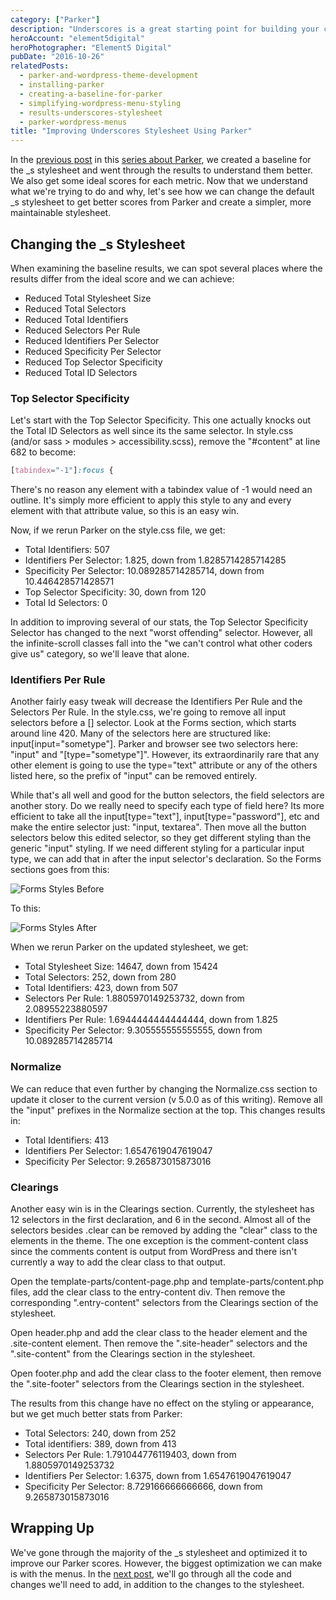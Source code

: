 ```yaml
---
category: ["Parker"]
description: "Underscores is a great starting point for building your custom WordPress theme. Here are four ways to improve the stylsheet using the CSS tool Parker."
heroAccount: "element5digital"
heroPhotographer: "Element5 Digital"
pubDate: "2016-10-26"
relatedPosts:
  - parker-and-wordpress-theme-development
  - installing-parker
  - creating-a-baseline-for-parker
  - simplifying-wordpress-menu-styling
  - results-underscores-stylesheet
  - parker-wordpress-menus
title: "Improving Underscores Stylesheet Using Parker"
---
```


In the [previous post](/post/creating-a-baseline-for-parker/) in this [series about Parker](/post/parker-and-wordpress-theme-development/), we created a baseline for the \_s stylesheet and went through the results to understand them better. We also get some ideal scores for each metric. Now that we understand what we're trying to do and why, let's see how we can change the default \_s stylesheet to get better scores from Parker and create a simpler, more maintainable stylesheet.

## Changing the \_s Stylesheet

When examining the baseline results, we can spot several places where the results differ from the ideal score and we can achieve:

- Reduced Total Stylesheet Size
- Reduced Total Selectors
- Reduced Total Identifiers
- Reduced Selectors Per Rule
- Reduced Identifiers Per Selector
- Reduced Specificity Per Selector
- Reduced Top Selector Specificity
- Reduced Total ID Selectors

### Top Selector Specificity

Let's start with the Top Selector Specificity. This one actually knocks out the Total ID Selectors as well since its the same selector. In style.css (and/or sass > modules > accessibility.scss), remove the "#content" at line 682 to become:

```css
[tabindex="-1"]:focus {
```

There's no reason any element with a tabindex value of -1 would need an outline. It's simply more efficient to apply this style to any and every element with that attribute value, so this is an easy win.

Now, if we rerun Parker on the style.css file, we get:

- Total Identifiers: 507
- Identifiers Per Selector: 1.825, down from 1.8285714285714285
- Specificity Per Selector: 10.089285714285714, down from 10.446428571428571
- Top Selector Specificity: 30, down from 120
- Total Id Selectors: 0

In addition to improving several of our stats, the Top Selector Specificity Selector has changed to the next "worst offending" selector. However, all the infinite-scroll classes fall into the "we can't control what other coders give us" category, so we'll leave that alone.

### Identifiers Per Rule

Another fairly easy tweak will decrease the Identifiers Per Rule and the Selectors Per Rule. In the style.css, we're going to remove all input selectors before a [] selector. Look at the Forms section, which starts around line 420. Many of the selectors here are structured like: input[input="sometype"]. Parker and browser see two selectors here: "input" and "[type="sometype"]". However, its extraordinarily rare that any other element is going to use the type="text" attribute or any of the others listed here, so the prefix of "input" can be removed entirely.

While that's all well and good for the button selectors, the field selectors are another story. Do we really need to specify each type of field here? Its more efficient to take all the input[type="text"], input[type="password"], etc and make the entire selector just: "input, textarea". Then move all the button selectors below this edited selector, so they get different styling than the generic "input" styling. If we need different styling for a particular input type, we can add that in after the input selector's declaration. So the Forms sections goes from this:

![](/post/improving-underscores-stylesheet-using-parker/parker-forms-styles-before.png "Forms Styles Before")

To this:

![](/post/improving-underscores-stylesheet-using-parker/parker-forms-styles-after.png "Forms Styles After")

When we rerun Parker on the updated stylesheet, we get:

- Total Stylesheet Size: 14647, down from 15424
- Total Selectors: 252, down from 280
- Total Identifiers: 423, down from 507
- Selectors Per Rule: 1.8805970149253732, down from 2.08955223880597
- Identifiers Per Rule: 1.6944444444444444, down from 1.825
- Specificity Per Selector: 9.305555555555555, down from 10.089285714285714

### Normalize

We can reduce that even further by changing the Normalize.css section to update it closer to the current version (v 5.0.0 as of this writing). Remove all the "input" prefixes in the Normalize section at the top. This changes results in:

- Total Identifiers: 413
- Identifiers Per Selector: 1.6547619047619047
- Specificity Per Selector: 9.265873015873016

### Clearings

Another easy win is in the Clearings section. Currently, the stylesheet has 12 selectors in the first declaration, and 6 in the second. Almost all of the selectors besides .clear can be removed by adding the "clear" class to the elements in the theme. The one exception is the comment-content class since the comments content is output from WordPress and there isn't currently a way to add the clear class to that output.

Open the template-parts/content-page.php and template-parts/content.php files, add the clear class to the entry-content div. Then remove the corresponding ".entry-content" selectors from the Clearings section of the stylesheet.

Open header.php and add the clear class to the header element and the .site-content element. Then remove the ".site-header" selectors and the ".site-content" from the Clearings section in the stylesheet.

Open footer.php and add the clear class to the footer element, then remove the ".site-footer" selectors from the Clearings section in the stylesheet.

The results from this change have no effect on the styling or appearance, but we get much better stats from Parker:

- Total Selectors: 240, down from 252
- Total identifiers: 389, down from 413
- Selectors Per Rule: 1.791044776119403, down from 1.8805970149253732
- Identifiers Per Selector: 1.6375, down from 1.6547619047619047
- Specificity Per Selector: 8.729166666666666, down from 9.265873015873016

## Wrapping Up

We've gone through the majority of the \_s stylesheet and optimized it to improve our Parker scores. However, the biggest optimization we can make is with the menus. In the [next post](/post/simplifying-menu-styling/), we'll go through all the code and changes we'll need to add, in addition to the changes to the stylesheet.
